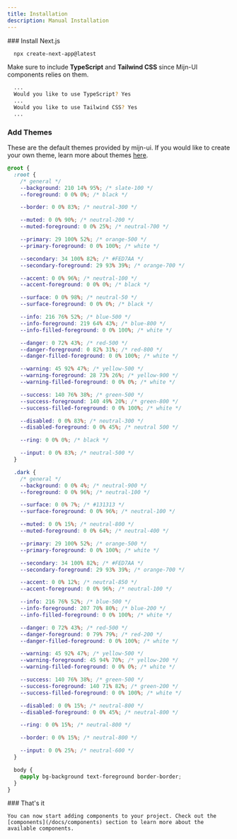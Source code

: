 ```yaml
---
title: Installation
description: Manual Installation
---
```



<BetaAlert />

<Steps>
  <Step>
### Install Next.js

```bash title="Terminal"
  npx create-next-app@latest
```

Make sure to include **TypeScript** and **Tailwind CSS** since Mijn-UI components relies on them.

```bash title="Terminal"
  ...
  Would you like to use TypeScript? Yes
  ...
  Would you like to use Tailwind CSS? Yes
  ...
```

</Step>
<Step>
 
### Add Themes

These are the default themes provided by mijn-ui. If you would like to create your own theme, learn more about themes [here](/docs/theming).

```css title="Css"
@root {
  :root {
    /* general */
    --background: 210 14% 95%; /* slate-100 */
    --foreground: 0 0% 0%; /* black */

    --border: 0 0% 83%; /* neutral-300 */

    --muted: 0 0% 90%; /* neutral-200 */
    --muted-foreground: 0 0% 25%; /* neutral-700 */

    --primary: 29 100% 52%; /* orange-500 */
    --primary-foreground: 0 0% 100%; /* white */

    --secondary: 34 100% 82%; /* #FED7AA */
    --secondary-foreground: 29 93% 39%; /* orange-700 */

    --accent: 0 0% 96%; /* neutral-100 */
    --accent-foreground: 0 0% 0%; /* black */

    --surface: 0 0% 98%; /* neutral-50 */
    --surface-foreground: 0 0% 0%; /* black */

    --info: 216 76% 52%; /* blue-500 */
    --info-foreground: 219 64% 43%; /* blue-800 */
    --info-filled-foreground: 0 0% 100%; /* white */

    --danger: 0 72% 43%; /* red-500 */
    --danger-foreground: 0 82% 31%; /* red-800 */
    --danger-filled-foreground: 0 0% 100%; /* white */

    --warning: 45 92% 47%; /* yellow-500 */
    --warning-foreground: 28 73% 26%; /* yellow-900 */
    --warning-filled-foreground: 0 0% 0%; /* white */

    --success: 140 76% 38%; /* green-500 */
    --success-foreground: 140 49% 20%; /* green-800 */
    --success-filled-foreground: 0 0% 100%; /* white */

    --disabled: 0 0% 83%; /* neutral-300 */
    --disabled-foreground: 0 0% 45%; /* neutral 500 */

    --ring: 0 0% 0%; /* black */

    --input: 0 0% 83%; /* neutral-500 */
  }

  .dark {
    /* general */
    --background: 0 0% 4%; /* neutral-900 */
    --foreground: 0 0% 96%; /* neutral-100 */

    --surface: 0 0% 7%; /* #131313 */
    --surface-foreground: 0 0% 96%; /* neutral-100 */

    --muted: 0 0% 15%; /* neutral-800 */
    --muted-foreground: 0 0% 64%; /* neutral-400 */

    --primary: 29 100% 52%; /* orange-500 */
    --primary-foreground: 0 0% 100%; /* white */

    --secondary: 34 100% 82%; /* #FED7AA */
    --secondary-foreground: 29 93% 39%; /* orange-700 */

    --accent: 0 0% 12%; /* neutral-850 */
    --accent-foreground: 0 0% 96%; /* neutral-100 */

    --info: 216 76% 52%; /* blue-500 */
    --info-foreground: 207 70% 80%; /* blue-200 */
    --info-filled-foreground: 0 0% 100%; /* white */

    --danger: 0 72% 43%; /* red-500 */
    --danger-foreground: 0 79% 79%; /* red-200 */
    --danger-filled-foreground: 0 0% 100%; /* white */

    --warning: 45 92% 47%; /* yellow-500 */
    --warning-foreground: 45 94% 70%; /* yellow-200 */
    --warning-filled-foreground: 0 0% 0%; /* white */

    --success: 140 76% 38%; /* green-500 */
    --success-foreground: 140 71% 82%; /* green-200 */
    --success-filled-foreground: 0 0% 100%; /* white */

    --disabled: 0 0% 15%; /* neutral-800 */
    --disabled-foreground: 0 0% 45%; /* neutral-800 */

    --ring: 0 0% 15%; /* neutral-800 */

    --border: 0 0% 15%; /* neutral-800 */

    --input: 0 0% 25%; /* neutral-600 */
  }

  body {
    @apply bg-background text-foreground border-border;
  }
}
```

  </Step>

  <Step>
    ### That's it

    You can now start adding components to your project. Check out the [components](/docs/components) section to learn more about the available components.

  </Step>
</Steps>

